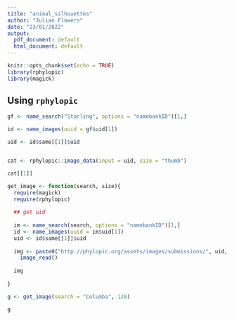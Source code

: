 ```yaml
---
title: "animal_silhouettes"
author: "Julian Flowers"
date: "23/01/2022"
output:
  pdf_document: default
  html_document: default
---
```


```r
knitr::opts_chunk$set(echo = TRUE)
library(rphylopic)
library(magick)
```

## Using `rphylopic`

```r
gf <- name_search("Starling", options = "namebankID")[1,]

id <- name_images(uuid = gf$uid[1])

uid <- id$same[[1]]$uid


cat <- rphylopic::image_data(input = uid, size = "thumb")

cat[[1]]

get_image <- function(search, size){
  require(magick)
  require(rphylopic)
  
  ## get uid
  
  im <- name_search(search, options = "namebankID")[1,]
  id <- name_images(uuid = im$uid[1])
  uid <- id$same[[1]]$uid
  
  img <- paste0("http://phylopic.org/assets/images/submissions/", uid, ".", size, ".png") %>%
    image_read()
  
  img 
  
}

g <- get_image(search = "Columba", 128)

g
```

